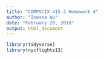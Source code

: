 ```yaml
---
title: "COMPSCIX 415.3 Homework 4"
author: "Inessa Wu"
date: "February 20, 2018"
output: html_document
---
```


```r
library(tidyverse)
library(nycflights13)
```
